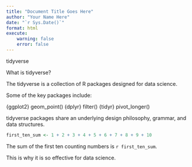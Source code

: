 ```yaml
---
title: "Document Title Goes Here"
author: "Your Name Here"
date: "`r Sys.Date()`"
format: html
execute:
    warning: false
    error: false
---
```


<!-- 1. Make this a header. -->
tidyverse

<!-- 2. Make this a subheader. -->
What is tidyverse?

<!-- 3. Make "tidyverse" italic. 4. Make "data science" bold. -->
The tidyverse is a collection of R packages designed for data science.

Some of the key packages include:

<!-- Turn this into a list. 5. Number the package names (in brackets) and make them bold. 6. Use dashes to make bullets in front of the functions (which end in parentheses), indent them by one level and make them verbatim. -->
{ggplot2}
geom_point()
{dplyr}
filter()
{tidyr}
pivot_longer()

<!-- 7. Make tidyverse both italic and bold. 8. Add a citation here that cites the last line of text in this document. -->
tidyverse packages share an underlying design philosophy, grammar, and data structures.

```r
first_ten_sum <- 1 + 2 + 3 + 4 + 5 + 6 + 7 + 8 + 9 + 10
```

<!-- 9. Observe (when you render this document) what happens to `r first_ten_sum`. -->
The sum of the first ten counting numbers is `r first_ten_sum`.

This is why it is so effective for data science.

